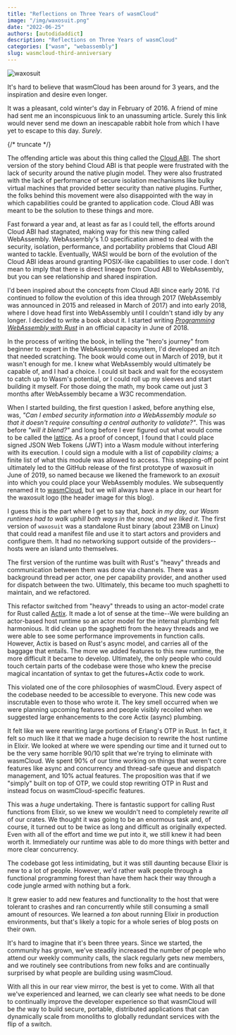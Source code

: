 ```yaml
---
title: "Reflections on Three Years of wasmCloud"
image: "/img/waxosuit.png"
date: "2022-06-25"
authors: [autodidaddict]
description: "Reflections on Three Years of wasmCloud"
categories: ["wasm", "webassembly"]
slug: wasmcloud-third-anniversary
---
```


![waxosuit](/img/waxosuit.png)

It's hard to believe that wasmCloud has been around for 3 years, and the inspiration and desire even longer.

It was a pleasant, cold winter's day in February of 2016. A friend of mine had sent me an inconspicuous link to an unassuming article. Surely this link would never send me down an inescapable rabbit hole from which I have yet to escape to this day. _Surely_.

{/* truncate */}

The offending article was about this thing called the [Cloud ABI](https://lwn.net/Articles/674770/). The short version of the story behind Cloud ABI is that people were frustrated with the lack of security around the native plugin model. They were also frustrated with the lack of performance of secure isolation mechanisms like bulky virtual machines that provided better security than native plugins. Further, the folks behind this movement were also disappointed with the way in which capabilities could be granted to application code. Cloud ABI was meant to be the solution to these things and more.

Fast forward a year and, at least as far as I could tell, the efforts around Cloud ABI had stagnated, making way for this new thing called WebAssembly. WebAssembly's 1.0 specification aimed to deal with the security, isolation, performance, and portability problems that Cloud ABI wanted to tackle. Eventually, WASI would be born of the evolution of the Cloud ABI ideas around granting POSIX-like capabilities to user code. I don't mean to imply that there is direct lineage from Cloud ABI to WebAssembly, but you can see relationship and shared inspiration.

I'd been inspired about the concepts from Cloud ABI since early 2016. I'd continued to follow the evolution of this idea through 2017 (WebAssembly was announced in 2015 and released in March of 2017) and into early 2018, where I dove head first into WebAssembly until I couldn't stand idly by any longer. I decided to write a book about it. I started writing [_Programming WebAssembly with Rust_](https://pragprog.com/titles/khrust/programming-webassembly-with-rust/) in an official capacity in June of 2018.

In the process of writing the book, in telling the "hero's journey" from beginner to expert in the WebAssembly ecosystem, I'd developed an itch that needed scratching. The book would come out in March of 2019, but it wasn't enough for me. I knew what WebAssembly would ultimately be capable of, and I had a choice. I could sit back and wait for the ecosystem to catch up to Wasm's potential, or I could roll up my sleeves and start building it myself. For those doing the math, my book came out just 3 months after WebAssembly became a W3C recommendation.

When I started building, the first question I asked, before anything else, was, _"Can I embed security information into a WebAssembly module so that it doesn't require consulting a central authority to validate?"_. This was before _"will it blend?"_ and long before I ever figured out what would come to be called the [lattice](https://wasmcloud.dev/reference/lattice/). As a proof of concept, I found that I could place signed JSON Web Tokens (JWT) into a Wasm module without interfering with its execution. I could sign a module with a list of _capability claims;_ a finite list of what this module was allowed to access. This stepping-off point ultimately led to the GitHub release of the first prototype of waxosuit in June of 2019, so named because we likened the framework to an _exosuit_ into which you could place your WebAssembly modules. We subsequently renamed it to [wasmCloud](https://github.com/wasmCloud), but we will always have a place in our heart for the waxosuit logo (the header image for this blog).

I guess this is the part where I get to say that, _back in my day, our Wasm runtimes
had to walk uphill both ways in the snow, and we liked it_. The first version of
`waxosuit` was a standalone Rust binary (about 23MB on Linux) that could read a manifest
file and use it to start actors and providers and configure them. It had no networking
support outside of the providers--hosts were an island unto themselves.

The first version of the runtime was built with Rust's "heavy" threads and communication between them was done via channels. There was a background thread per actor, one per capability provider, and another used for dispatch between the two. Ultimately, this became too much spaghetti to maintain, and we refactored.

This refactor switched from "heavy" threads to using an actor-model crate for Rust called [Actix](https://actix.rs/docs/actix/actor/). It made a lot of sense at the time--We were building an actor-based host runtime so an actor model for the internal plumbing felt harmonious. It did clean up the spaghetti from the heavy threads and we were able to see some performance improvements in function calls. However, Actix is based on Rust's async model, and carries all of the baggage that entails. The more we added features to this new runtime, the more difficult it became to develop. Ultimately, the only people who could touch certain parts of the codebase were those who knew the precise magical incantation of syntax to get the futures+Actix code to work.

This violated one of the core philosophies of wasmCloud. Every aspect of the codebase needed to be accessible to everyone. This new code was inscrutable even to those who wrote it. The key smell occurred when we were planning upcoming features and people visibly recoiled when we suggested large enhancements to the core Actix (async) plumbing.

It felt like we were rewriting large portions of Erlang's OTP in Rust. In fact, it felt so much like it that we made a huge decision to rewrite the host runtime in Elixir. We looked at where we were spending our time and it turned out to be the very same horrible 90/10 split that we're trying to eliminate with wasmCloud. We spent 90% of our time working on things that weren't core features like async and concurrency and thread-safe queue and dispatch management, and 10% actual features. The proposition was that if we "simply" built on top of OTP, we could stop rewriting OTP in Rust and instead focus on wasmCloud-specific features.

This was a *huge* undertaking. There is fantastic support for calling Rust functions from Elixir, so we knew we wouldn't need to completely rewrite _all_ of our crates. We thought it was going to be an enormous task and, of course, it turned out to be twice as long and difficult as originally expected. Even with all of the effort and time we put into it, we still knew it had been worth it. Immediately our runtime was able to do more things with better and more clear concurrency.

The codebase got less intimidating, but it was still daunting because Elixir is new to a lot of people. However, we'd rather walk people through a functional programming forest than have them hack their way through a code jungle armed with nothing but a fork.

It grew easier to add new features and functionality to the host that were tolerant to crashes and ran concurrently while still consuming a small amount of resources. We learned a *ton* about running Elixir in production environments, but that's likely a topic for a whole series of blog posts on their own.

It's hard to imagine that it's been three years. Since we started, the community has grown, we've steadily increased the number of people who attend our weekly community calls, the slack regularly gets new members, and we routinely see contributions from new folks and are continually surprised by what people are building using wasmCloud.

With all this in our rear view mirror, the best is yet to come. With all that we've experienced and learned, we can clearly see what needs to be done to continually improve the developer experience so that wasmCloud will be *the* way to build secure, portable, distributed applications that can dynamically scale from monoliths to globally redundant services with the flip of a switch.
